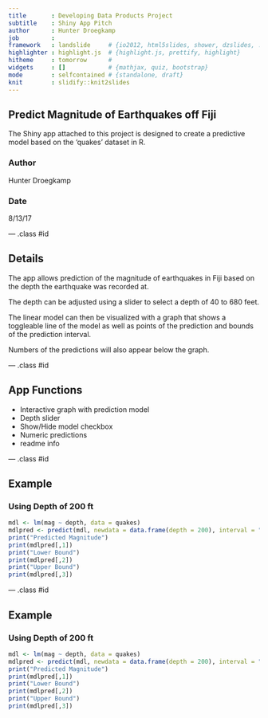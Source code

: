 ```yaml
---
title       : Developing Data Products Project
subtitle    : Shiny App Pitch
author      : Hunter Droegkamp
job         : 
framework   : landslide     # {io2012, html5slides, shower, dzslides, ...}
highlighter : highlight.js  # {highlight.js, prettify, highlight}
hitheme     : tomorrow      # 
widgets     : []            # {mathjax, quiz, bootstrap}
mode        : selfcontained # {standalone, draft}
knit        : slidify::knit2slides
---
```


## Predict Magnitude of Earthquakes off Fiji

The Shiny app attached to this project is designed to create a predictive model based on the 'quakes' dataset in R.

### Author

Hunter Droegkamp

### Date

8/13/17

--- .class #id 

## Details

The app allows prediction of the magnitude of earthquakes in Fiji based on the depth the earthquake was recorded at.

The depth can be adjusted using a slider to select a depth of 40 to 680 feet.

The linear model can then be visualized with a graph that shows a toggleable line of the model as well as points of the prediction and bounds of the prediction interval.

Numbers of the predictions will also appear below the graph.

--- .class #id

## App Functions

* Interactive graph with prediction model
* Depth slider
* Show/Hide model checkbox
* Numeric predictions
* readme info

--- .class #id

## Example
### Using Depth of 200 ft

```r
mdl <- lm(mag ~ depth, data = quakes)
mdlpred <- predict(mdl, newdata = data.frame(depth = 200), interval = "prediction")
print("Predicted Magnitude")
print(mdlpred[,1])
print("Lower Bound")
print(mdlpred[,2])
print("Upper Bound")
print(mdlpred[,3])
```

--- .class #id

## Example
### Using Depth of 200 ft

```r
mdl <- lm(mag ~ depth, data = quakes)
mdlpred <- predict(mdl, newdata = data.frame(depth = 200), interval = "prediction")
print("Predicted Magnitude")
print(mdlpred[,1])
print("Lower Bound")
print(mdlpred[,2])
print("Upper Bound")
print(mdlpred[,3])
```
